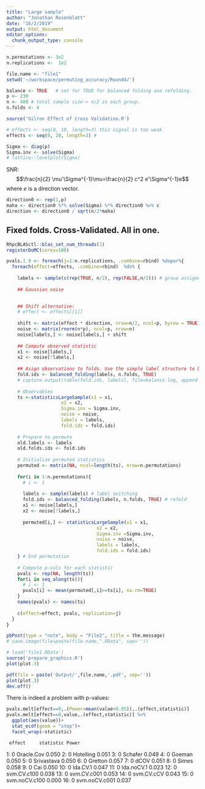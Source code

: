 ```yaml
---
title: "Large sample"
author: "Jonathan Rosenblatt"
date: "16/2/2019"
output: html_document
editor_options: 
  chunk_output_type: console
---
```



```r
n.permutations <- 3e2
n.replications <-  1e2
```


```r
file.name <- "file1"
setwd('~/workspace/permuting_accuracy/Round4/')

balance <- TRUE   # set for TRUE for balanced folding ana refolding.
p <- 230
n <- 400 # total sample size-> n/2 in each group.
n.folds <- 4

source('Gilron Effect of Cross Validatino.R')

# effects <- seq(0, 10, length=3) this signal is too weak
effects <- seq(0, 20, length=3) # 

Sigma <- diag(p)
Sigma.inv <- solve(Sigma)
# lattice::levelplot(Sigma)
```

SNR:
$$\frac{n}{2} \mu'\Sigma^{-1}\mu=\frac{n}{2} c^2 e'\Sigma^{-1}e$$ where $e$ is a direction vector.

```r
direction0 <- rep(1,p)
maha <- direction0 %*% solve(Sigma) %*% direction0 %>% c
direction <- direction0 / sqrt(n/2*maha)
```



## Fixed folds. Cross-Validated. All in one.
```r
RhpcBLASctl::blas_set_num_threads(1)
registerDoMC(cores=100)
```

```r
pvals.1.9 <- foreach(j=1:n.replications, .combine=rbind) %dopar%{
  foreach(effect=effects, .combine=rbind)  %do% {
    
    labels <- sample(c(rep(TRUE, n/2), rep(FALSE,n/2))) # group assignemt labels
    
    ## Gaussian noise

    
    ## Shift alternative:
    # effect <- effects[[1]]
    
    shift <- matrix(effect * direction, nrow=n/2, ncol=p, byrow = TRUE)
    noise <- matrix(rnorm(n*p), ncol=p, nrow=n)
    noise[labels,] <- noise[labels,] + shift
    
    ## Compute observed statistic
    x1 <- noise[labels,]
    x2 <- noise[!labels,]
    
    ## Asign observations to folds. Use the simple label structure to balance folds.
    fold.ids <- balanced_folding(labels, n.folds, TRUE)
    # capture.output(table(fold.ids, labels), file=balance.log, append = TRUE)
    
    # Observables 
    ts <-statisticsLargeSample(x1 = x1, 
                    x2 = x2, 
                    Sigma.inv = Sigma.inv, 
                    noise = noise, 
                    labels = labels, 
                    fold.ids = fold.ids)
    
    # Prepare to permute
    old.labels <- labels
    old.folds.ids <- fold.ids
    
    # Initialize permuted statistics
    permuted <- matrix(NA, ncol=length(ts), nrow=n.permutations)
    
    for(i in 1:n.permutations){
      # i <- 1
      
      labels <- sample(labels) # label switching
      fold.ids <- balanced_folding(labels, n.folds, TRUE) # refold
      x1 <- noise[labels,]
      x2 <- noise[!labels,]
      
      permuted[i,] <- statisticsLargeSample(x1 = x1, 
                                 x2 = x2,
                                 Sigma.inv =Sigma.inv, 
                                 noise = noise,
                                 labels = labels,
                                 fold.ids = fold.ids)
    } # End permutation
    
    # Compute p-vals for each statistic
    pvals <- rep(NA, length(ts))
    for(i in seq_along(ts)){
      # i <- 1
      pvals[i] <- mean(permuted[,i]>=ts[i], na.rm=TRUE)
    }
    names(pvals) <- names(ts)
    
    c(effect=effect, pvals, replication=j) 
  }
} 

pbPost(type = "note", body = "File2", title = the.message)
# save.image(file=paste(file.name,".RData", sep=''))
```


```r
# load('file1.RData')
source('prepare_graphics.R')
plot(plot.3)
```

```r
pdf(file = paste('Output/',file.name,'.pdf', sep=''))
plot(plot.3)
dev.off()
```

There is indeed a problem with p-values:

```r
pvals.melt[effect==0,.(Power=mean(value<0.05)),.(effect,statistic)]
pvals.melt[effect==0,value,.(effect,statistic)] %>% 
  ggplot(aes(value))+
  stat_ecdf(geom = "step")+
  facet_wrap(~statistic)
```

     effect     statistic Power
 1:      0    Oracle.Cov 0.050
 2:      0     Hotelling 0.051
 3:      0       Schafer 0.049
 4:      0        Goeman 0.050
 5:      0    Srivastava 0.050
 6:      0       Gretton 0.057
 7:      0          dCOV 0.051
 8:      0         Simes 0.058
 9:      0           Cai 0.050
10:      0      lda.CV.1 0.047
11:      0    lda.noCV.1 0.023
12:      0   svm.CV.c100 0.038
13:      0   svm.CV.c001 0.053
14:      0    svm.CV.cCV 0.043
15:      0 svm.noCV.c100 0.000
16:      0 svm.noCV.c001 0.037

